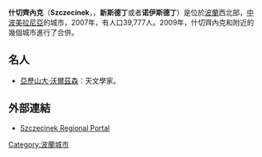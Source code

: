 {{Infobox Settlement
| name = Szczecinek
| image_skyline = Szczecinek - kościół pw Narodzenia NMP.jpg
| image_caption = 市內的教堂
| image_flag = POL Szczecinek flag.svg
| image_shield = POL Szczecinek COA.svg
| pushpin_map = Poland
| pushpin_label_position = bottom
| subdivision_type = 國家
| subdivision_name = {{POL}}
| subdivision_type1 = [[波蘭行政區劃|省]]
| subdivision_name1 = [[西波美拉尼亚省|西波美拉尼亚省]]
| subdivision_type2 = [[Powiat|County]]
| subdivision_name2 = [[Szczecinek_County|Szczecinek County]]
| subdivision_type3 = [[Gmina|Gmina]]
| subdivision_name3 = Szczecinek <small>(urban gmina)</small>
| leader_title = Mayor
| leader_name = Jerzy Hardie-Douglas
| established_title = Established
| established_date = 1310
| established_title3 = City rights
| established_date3 = 1310
| area_total_km2 = 48.63
| population_as_of = 2010
| population_total = 40211
| population_density_km2 = auto
| timezone = [[Central_European_Time|CET]]
| utc_offset = +1
| timezone_DST = [[Central_European_Summer_Time|CEST]]
| utc_offset_DST = +2
| latd = 53 | latm = 43 | lats =  | latNS = N | longd = 16 | longm = 41 | longs =  | longEW = E
| coordinates_type        = region:PL_type:city
| coordinates_display     = inline,title
| postal_code_type = Postal codes
| postal_code = 78-400, 78-401, 78-402, 78-403, 78-404, 78-410
| area_code = +48 94
| blank_name = [[Polish_car_number_plates|Car plates]]
| blank_info = ZSZ
| website = http://www.szczecinek.pl }}

'''什切齊內克'''（'''Szczecinek'''，{{lang-de|Neustettin}}，'''新斯德丁'''或者'''诺伊斯德丁'''）是位於[[波蘭|波蘭]]西北部，[[中波美拉尼亞|中波美拉尼亞]]的城市，2007年，有人口39,777人。2009年，什切齊內克和附近的幾個城市進行了合併。

== 名人 ==
* [[亞歷山大·沃爾茲森|亞歷山大·沃爾茲森]]：天文學家。

== 外部連結 ==
{{commons category|Szczecinek}}
* [http://www.szczecinek.net.pl Szczecinek Regional Portal] {{Wayback|url=http://www.szczecinek.net.pl/ |date=20200721183910 }}

{{Szczecinek County}}

{{Authority control}}
[[Category:波蘭城市|Category:波蘭城市]]